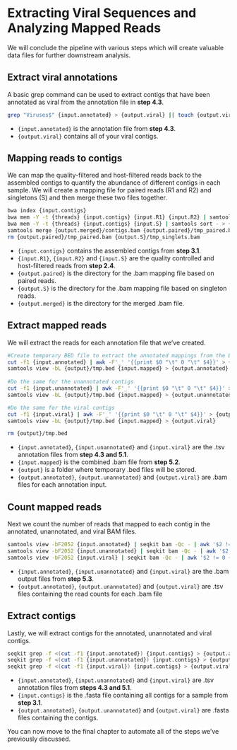 # Extracting Viral Sequences and Analyzing Mapped Reads

We will conclude the pipeline with various steps which will create valuable data files for further downstream analysis.

## Extract viral annotations

A basic grep command can be used to extract contigs that have been annotated as viral from the annotation file in **step 4.3**.

``` bash
grep "Viruses$" {input.annotated} > {output.viral} || touch {output.viral}
```

-   `{input.annotated}` is the annotation file from **step 4.3**.
-   `{output.viral}` contains all of your viral contigs.

## Mapping reads to contigs

We can map the quality-filtered and host-filtered reads back to the assembled contigs to quantify the abundance of different contigs in each sample. We will create a mapping file for paired reads (R1 and R2) and singletons (S) and then merge these two files together.

``` bash
bwa index {input.contigs}
bwa mem -Y -t {threads} {input.contigs} {input.R1} {input.R2} | samtools sort - > {output.paired}/tmp_paired.bam
bwa mem -Y -t {threads} {input.contigs} {input.S} | samtools sort - > {output.S}/tmp_singlets.bam
samtools merge {output.merged}/contigs.bam {output.paired}/tmp_paired.bam {output.S}/tmp_singlets.bam
rm {output.paired}/tmp_paired.bam {output.S}/tmp_singlets.bam
```

-   `{input.contigs}` contains the assembled contigs from **step 3.1**.
-   `{input.R1}`, `{input.R2}` and `{input.S}` are the quality controlled and host-filtered reads from **step 2.4**.
-   `{output.paired}` is the directory for the .bam mapping file based on paired reads.
-   `{output.S}` is the directory for the .bam mapping file based on singleton reads.
-   `{output.merged}` is the directory for the merged .bam file. 


## Extract mapped reads

We will extract the reads for each annotation file that we've created.

``` bash
#Create temporary BED file to extract the annotated mappings from the BAM of all mappings
cut -f1 {input.annotated} | awk -F'_' '{{print $0 "\t" 0 "\t" $4}}' > {output}/tmp.bed
samtools view -bL {output}/tmp.bed {input.mapped} > {output.annotated}
      
#Do the same for the unannotated contigs
cut -f1 {input.unannotated} | awk -F'_' '{{print $0 "\t" 0 "\t" $4}}' > {output}/tmp.bed
samtools view -bL {output}/tmp.bed {input.mapped} > {output.unannotated}

#Do the same for the viral contigs
cut -f1 {input.viral} | awk -F'_' '{{print $0 "\t" 0 "\t" $4}}' > {output}/tmp.bed
samtools view -bL {output}/tmp.bed {input.mapped} > {output.viral}

rm {output}/tmp.bed
```

-   `{input.annotated}`, `{input.unannotated}` and `{input.viral}` are the .tsv annotation files from **step 4.3 and 5.1**.
-   `{input.mapped}` is the combined .bam file from **step 5.2**.
-   `{output}` is a folder where temporary .bed files will be stored. 
-   `{output.annotated}`, `{output.unannotated}` and `{output.viral}` are .bam files for each annotation input.


## Count mapped reads

Next we count the number of reads that mapped to each contig in the annotated, unannotated, and viral BAM files.

``` bash
samtools view -bF2052 {input.annotated} | seqkit bam -Qc - | awk '$2 != 0 {{print}}' > {output.annotated}
samtools view -bF2052 {input.unannotated} | seqkit bam -Qc - | awk '$2 != 0 {{print}}' > {output.unannotated}
samtools view -bF2052 {input.viral} | seqkit bam -Qc - | awk '$2 != 0 {{print}}' > {output.viral}
```

-   `{input.annotated}`, `{input.unannotated}` and `{input.viral}` are the .bam output files from **step 5.3**.
-   `{output.annotated}`, `{output.unannotated}` and `{output.viral}` are .tsv files containing the read counts for each .bam file

## Extract contigs

Lastly, we will extract contigs for the annotated, unannotated and viral contigs. 

``` bash
seqkit grep -f <(cut -f1 {input.annotated}) {input.contigs} > {output.annotated}
seqkit grep -f <(cut -f1 {input.unannotated}) {input.contigs} > {output.unannotated}
seqkit grep -f <(cut -f1 {input.viral}) {input.contigs} > {output.viral}
```

-   `{input.annotated}`, `{input.unannotated}` and `{input.viral}` are .tsv annotation files from **steps 4.3 and 5.1**.
-   `{input.contigs}` is the .fasta file containing all contigs for a sample from **step 3.1**.
-   `{output.annotated}`, `{output.unannotated}` and `{output.viral}` are .fasta files containing the contigs.

::: {.callout-note}
You can now move to the final chapter to automate all of the steps we've previously discussed. 
:::
